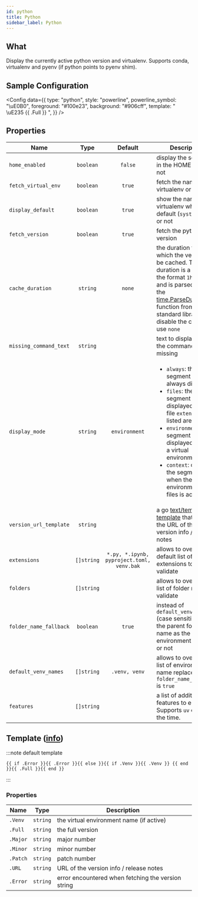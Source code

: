 ```yaml
---
id: python
title: Python
sidebar_label: Python
---
```


## What

Display the currently active python version and virtualenv.
Supports conda, virtualenv and pyenv (if python points to pyenv shim).

## Sample Configuration


<Config
  data={{
    type: "python",
    style: "powerline",
    powerline_symbol: "\uE0B0",
    foreground: "#100e23",
    background: "#906cff",
    template: " \uE235 {{ .Full }} ",
  }}
/>

## Properties

| Name                   |    Type    |                  Default                  | Description                                                                                                                                                                                                                                                                                                             |
| ---------------------- | :--------: | :---------------------------------------: | ----------------------------------------------------------------------------------------------------------------------------------------------------------------------------------------------------------------------------------------------------------------------------------------------------------------------- |
| `home_enabled`         | `boolean`  |                  `false`                  | display the segment in the HOME folder or not                                                                                                                                                                                                                                                                           |
| `fetch_virtual_env`    | `boolean`  |                  `true`                   | fetch the name of the virtualenv or not                                                                                                                                                                                                                                                                                 |
| `display_default`      | `boolean`  |                  `true`                   | show the name of the virtualenv when it's default (`system`, `base`) or not                                                                                                                                                                                                                                             |
| `fetch_version`        | `boolean`  |                  `true`                   | fetch the python version                                                                                                                                                                                                                                                                                                |
| `cache_duration`       |  `string`  |                  `none`                   | the duration for which the version will be cached. The duration is a string in the format `1h2m3s` and is parsed using the [time.ParseDuration] function from the Go standard library. To disable the cache, use `none`                                                                                                 |
| `missing_command_text` |  `string`  |                                           | text to display when the command is missing                                                                                                                                                                                                                                                                             |
| `display_mode`         |  `string`  |               `environment`               | <ul><li>`always`: the segment is always displayed</li><li>`files`: the segment is only displayed when file `extensions` listed are present</li><li>`environment`: the segment is only displayed when in a virtual environment</li><li>`context`: displays the segment when the environment or files is active</li></ul> |
| `version_url_template` |  `string`  |                                           | a go [text/template][go-text-template] [template][templates] that creates the URL of the version info / release notes                                                                                                                                                                                                   |
| `extensions`           | `[]string` | `*.py, *.ipynb, pyproject.toml, venv.bak` | allows to override the default list of file extensions to validate                                                                                                                                                                                                                                                      |
| `folders`              | `[]string` |                                           | allows to override the list of folder names to validate                                                                                                                                                                                                                                                                 |
| `folder_name_fallback` | `boolean`  |                  `true`                   | instead of `default_venv_names` (case sensitive), use the parent folder name as the virtual environment's name or not                                                                                                                                                                                                   |
| `default_venv_names`   | `[]string` |               `.venv, venv`               | allows to override the list of environment's name replaced when `folder_name_fallback` is `true`                                                                                                                                                                                                                        |
| `features`             | `[]string` |                                           | a list of additional features to enable. Supports `uv` only at the time.                                                                                                                                                                                                                                                |

## Template ([info][templates])

:::note default template

```template
{{ if .Error }}{{ .Error }}{{ else }}{{ if .Venv }}{{ .Venv }} {{ end }}{{ .Full }}{{ end }}
```

:::

### Properties

| Name     | Type     | Description                                        |
| -------- | -------- | -------------------------------------------------- |
| `.Venv`  | `string` | the virtual environment name (if active)           |
| `.Full`  | `string` | the full version                                   |
| `.Major` | `string` | major number                                       |
| `.Minor` | `string` | minor number                                       |
| `.Patch` | `string` | patch number                                       |
| `.URL`   | `string` | URL of the version info / release notes            |
| `.Error` | `string` | error encountered when fetching the version string |

[go-text-template]: https://golang.org/pkg/text/template/
[templates]: /docs/configuration/templates
[time.ParseDuration]: https://golang.org/pkg/time/#ParseDuration
